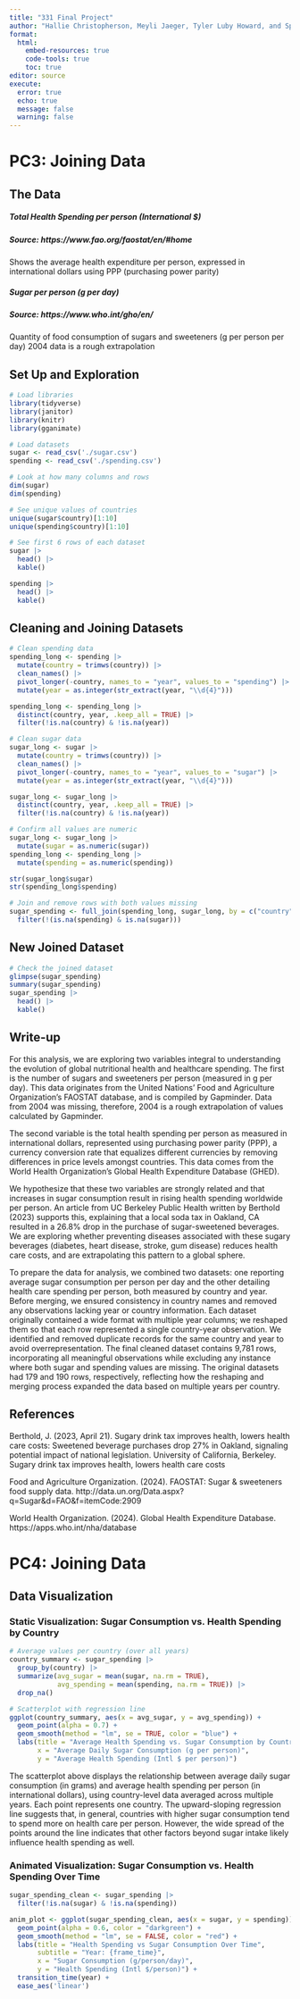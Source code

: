 ```yaml
---
title: "331 Final Project"
author: "Hallie Christopherson, Meyli Jaeger, Tyler Luby Howard, and Spruha Nayak"
format: 
  html:
    embed-resources: true
    code-tools: true
    toc: true
editor: source
execute: 
  error: true
  echo: true
  message: false
  warning: false
---
```


# PC3: Joining Data 

## The Data

##### *Total Health Spending per person (International $)*

##### Source: https://www.fao.org/faostat/en/#home 

Shows the average health expenditure per person, expressed in international dollars using PPP (purchasing power parity)

##### *Sugar per person (g per day)*

##### Source: https://www.who.int/gho/en/ 

Quantity of food consumption of sugars and sweeteners (g per person per day)
2004 data is a rough extrapolation


## Set Up and Exploration

```r
# Load libraries
library(tidyverse)
library(janitor)
library(knitr)
library(gganimate)
```

```r
# Load datasets
sugar <- read_csv('./sugar.csv')
spending <- read_csv('./spending.csv')
```

```r
# Look at how many columns and rows
dim(sugar)
dim(spending)

# See unique values of countries
unique(sugar$country)[1:10]
unique(spending$country)[1:10]

# See first 6 rows of each dataset
sugar |>
  head() |>
  kable()

spending |>
  head() |>
  kable()
```

## Cleaning and Joining Datasets
```r
# Clean spending data
spending_long <- spending |>
  mutate(country = trimws(country)) |>
  clean_names() |>
  pivot_longer(-country, names_to = "year", values_to = "spending") |>
  mutate(year = as.integer(str_extract(year, "\\d{4}")))

spending_long <- spending_long |>
  distinct(country, year, .keep_all = TRUE) |>
  filter(!is.na(country) & !is.na(year))

# Clean sugar data
sugar_long <- sugar |>
  mutate(country = trimws(country)) |>
  clean_names() |>
  pivot_longer(-country, names_to = "year", values_to = "sugar") |>
  mutate(year = as.integer(str_extract(year, "\\d{4}")))

sugar_long <- sugar_long |>
  distinct(country, year, .keep_all = TRUE) |>
  filter(!is.na(country) & !is.na(year))

# Confirm all values are numeric 
sugar_long <- sugar_long |>
  mutate(sugar = as.numeric(sugar))
spending_long <- spending_long |>
  mutate(spending = as.numeric(spending))

str(sugar_long$sugar)
str(spending_long$spending)

# Join and remove rows with both values missing
sugar_spending <- full_join(spending_long, sugar_long, by = c("country", "year")) |>
  filter(!(is.na(spending) & is.na(sugar)))
```

## New Joined Dataset
```r
# Check the joined dataset
glimpse(sugar_spending)
summary(sugar_spending)
sugar_spending |>
  head() |>
  kable()
```

## Write-up
For this analysis, we are exploring two variables integral to understanding the evolution of global nutritional health and healthcare spending. The first is the number of sugars and sweeteners per person (measured in g per day). This data originates from the United Nations’ Food and Agriculture Organization’s FAOSTAT database, and is compiled by Gapminder. Data from 2004 was missing, therefore, 2004 is a rough extrapolation of values calculated by Gapminder.

The second variable is the total health spending per person as measured in international dollars, represented using purchasing power parity (PPP), a currency conversion rate that equalizes different currencies by removing differences in price levels amongst countries. This data comes from the World Health Organization’s Global Health Expenditure Database (GHED). 

We hypothesize that these two variables are strongly related and that increases in sugar consumption result in rising health spending worldwide per person. An article from UC Berkeley Public Health written by Berthold (2023) supports this, explaining that a local soda tax in Oakland, CA resulted in a 26.8% drop in the purchase of sugar-sweetened beverages. We are exploring whether preventing diseases associated with these sugary beverages (diabetes, heart disease, stroke, gum disease) reduces health care costs, and are extrapolating this pattern to a global sphere.

To prepare the data for analysis, we combined two datasets: one reporting average sugar consumption per person per day and the other detailing health care spending per person, both measured by country and year. Before merging, we ensured consistency in country names and removed any observations lacking year or country information. Each dataset originally contained a wide format with multiple year columns; we reshaped them so that each row represented a single country-year observation. We identified and removed duplicate records for the same country and year to avoid overrepresentation. The final cleaned dataset contains 9,781 rows, incorporating all meaningful observations while excluding any instance where both sugar and spending values are missing. The original datasets had 179 and 190 rows, respectively, reflecting how the reshaping and merging process expanded the data based on multiple years per country.

## References
Berthold, J. (2023, April 21). Sugary drink tax improves health, lowers health care costs: Sweetened beverage purchases drop 27% in Oakland, signaling potential impact of national legislation. University of California, Berkeley. Sugary drink tax improves health, lowers health care costs

Food and Agriculture Organization. (2024). FAOSTAT: Sugar & sweeteners food supply data. http://data.un.org/Data.aspx?q=Sugar&d=FAO&f=itemCode:2909

World Health Organization. (2024). Global Health Expenditure Database. https://apps.who.int/nha/database


# PC4: Joining Data 

## Data Visualization

### Static Visualization: Sugar Consumption vs. Health Spending by Country
```r
# Average values per country (over all years)
country_summary <- sugar_spending |>
  group_by(country) |>
  summarize(avg_sugar = mean(sugar, na.rm = TRUE),
            avg_spending = mean(spending, na.rm = TRUE)) |>
  drop_na()

# Scatterplot with regression line
ggplot(country_summary, aes(x = avg_sugar, y = avg_spending)) +
  geom_point(alpha = 0.7) +
  geom_smooth(method = "lm", se = TRUE, color = "blue") +
  labs(title = "Average Health Spending vs. Sugar Consumption by Country",
       x = "Average Daily Sugar Consumption (g per person)",
       y = "Average Health Spending (Intl $ per person)")
```
The scatterplot above displays the relationship between average daily sugar consumption (in grams) and average health spending per person (in international dollars), using country-level data averaged across multiple years. Each point represents one country. The upward-sloping regression line suggests that, in general, countries with higher sugar consumption tend to spend more on health care per person. However, the wide spread of the points around the line indicates that other factors beyond sugar intake likely influence health spending as well.

### Animated Visualization: Sugar Consumption vs. Health Spending Over Time
```r

sugar_spending_clean <- sugar_spending |>
  filter(!is.na(sugar) & !is.na(spending))

anim_plot <- ggplot(sugar_spending_clean, aes(x = sugar, y = spending)) +
  geom_point(alpha = 0.6, color = "darkgreen") +
  geom_smooth(method = "lm", se = FALSE, color = "red") +
  labs(title = "Health Spending vs Sugar Consumption Over Time",
       subtitle = "Year: {frame_time}",
       x = "Sugar Consumption (g/person/day)",
       y = "Health Spending (Intl $/person)") +
  transition_time(year) +
  ease_aes('linear')
```


